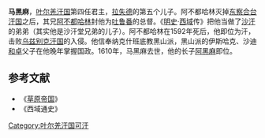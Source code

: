{{Otheruses|皮儿·馬黑麻|subject=[[叶尔羌汗国|叶尔羌汗国]]第四任君主|other=[[帖木儿|帖木儿]]长孙}}
'''马黑麻'''{{BD|1538年||1610年||catIdx=M}}，[[叶尔羌汗国|叶尔羌汗国]]第四任君主，[[拉失德|拉失德]]的第五个儿子。阿不都哈林灭掉[[东察合台汗国|东察合台汗国]]之后，其兄[[阿不都哈林|阿不都哈林]]封他为[[吐鲁番|吐鲁番]]的总督。《[[明史|明史]]·[[西域|西域]]传》把他当做了[[沙汗|沙汗]]的弟弟（其实他是沙汗堂兄弟的儿子）。阿不都哈林在1592年死后，他即位为汗，击败[[乌兹别克汗国|乌兹别克汗国]]的入侵。他信奉纳克什班底教黑山派，黑山派的伊斯哈克、沙迪[[和卓|和卓]]父子在他晚年掌握国政。1610年，马黑麻去世，他的长子[[阿黑麻_(叶尔羌)|阿黑麻]]即位。

{{start box}}
{{s-before|[[阿不都哈林|阿不都哈林]]}}
{{s-title|[[叶尔羌汗国|叶尔羌汗国]]君主|1592年—1610年}}
{{s-after|[[阿黑麻_(叶尔羌)|阿黑麻]]}}
{{end box}}

==参考文献==
*《[[草原帝国|草原帝国]]》
*《西域通史》

[[Category:叶尔羌汗国可汗|Category:叶尔羌汗国可汗]]